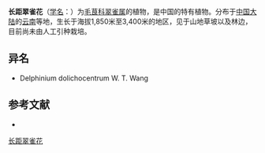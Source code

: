 {{Speciesbox
| name = 长距翠雀花
| status = 
| status_system = 
| image =
| genus = Delphinium
| species = tenii
| authority = Levl.
}}

'''长距翠雀花'''（[[学名|学名]]：{{lang|la|''Delphinium tenii''}}）为[[毛茛科|毛茛科]][[翠雀属|翠雀属]]的植物，是中国的特有植物。分布于[[中国大陆|中国大陆]]的[[云南|云南]]等地，生长于海拔1,850米至3,400米的地区，见于山地草坡以及林边，目前尚未由人工引种栽培。

== 异名 ==
* Delphinium dolichocentrum W. T. Wang

== 参考文献 ==
<div class="references-small">
* {{cite web| url =http://www.bioinfo.cn/db05/KmzwSpecies.php?action=view&id=18528| title =长距翠雀花| work =《中国高等植物数据库全库》| publisher =中国科学院微生物研究所| author =昆明植物研究所| accessdate =2009-02-25| deadurl =yes| archiveurl =https://web.archive.org/web/20160305030605/http://www.bioinfo.cn/db05/KmzwSpecies.php?action=view&id=18528| archivedate =2016-03-05}}
</div>
{{Taxonbar|from=Q15228435}}

[[Category:翠雀属|长距翠雀花]]


{{植物小作品}}